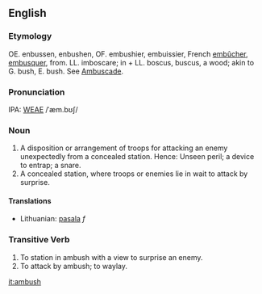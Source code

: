 ==English==
===Etymology===
OE. enbussen, enbushen, OF. embushier, embuissier, French [[embûcher]], [[embusquer]], from. LL. imboscare; in + LL. boscus, buscus, a wood; akin to G. bush, E. bush.  See  [[Ambuscade]].

===Pronunciation===
IPA: [[WEAE]] /ˈæm.bʊʃ/

===Noun===
# A disposition or arrangement of troops for attacking an enemy unexpectedly from a concealed station. Hence: Unseen  peril; a device to entrap; a snare.
# A concealed station, where troops or enemies lie in wait to attack by surprise.
<!-- material copied from Webster's Revised Unabridged Dictionary (1913) -->

====Translations====
*Lithuanian: [[pasala]] ''f''

===Transitive Verb===
# To station in ambush with a view to surprise an enemy.
# To attack by ambush; to waylay.
<!-- material copied from Webster's Revised Unabridged Dictionary (1913) -->

[[it:ambush]]